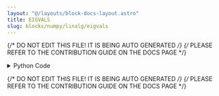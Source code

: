 ```yaml
---
layout: "@/layouts/block-docs-layout.astro"
title: EIGVALS
slug: blocks/numpy/linalg/eigvals
---
```


{/* DO NOT EDIT THIS FILE! IT IS BEING AUTO GENERATED */}
{/* PLEASE REFER TO THE CONTRIBUTION GUIDE ON THE DOCS PAGE */}


<PythonDocsDisplay docstring={docstring} />
<details>
<summary>Python Code</summary>

```python
from flojoy import flojoy, Matrix, Scalar
import numpy as np
from collections import namedtuple
from typing import Literal

import numpy.linalg


@flojoy
def EIGVALS(
    default: Matrix,
) -> Matrix | Scalar:
    """The EIGVALS node is based on a numpy or scipy function.

    The description of that function is as follows:

        Compute the eigenvalues of a general matrix.

    Main difference between `eigvals` and `eig`: the eigenvectors are not returned.

    Parameters
    ----------
    a : (..., M, M) array_like
        A complex- or real-valued matrix whose eigenvalues will be computed.

    Returns
    -------
    DataContainer
        type 'ordered pair', 'scalar', or 'matrix'
    """

    result = numpy.linalg.eigvals(
        a=default.m,
    )

    if isinstance(result, np.ndarray):
        result = Matrix(m=result)
    else:
        assert isinstance(
            result, np.number | float | int
        ), f"Expected np.number, float or int for result, got {type(result)}"
        result = Scalar(c=float(result))

    return result

```

[Find this Flojoy Block on GitHub](https://github.com/flojoy-ai/blocks/blob/main/blocks/NUMPY/LINALG/EIGVALS/EIGVALS.py)

</details>

{/* DO NOT EDIT THIS FILE! IT IS BEING AUTO GENERATED */}
{/* PLEASE REFER TO THE CONTRIBUTION GUIDE ON THE DOCS PAGE */}
